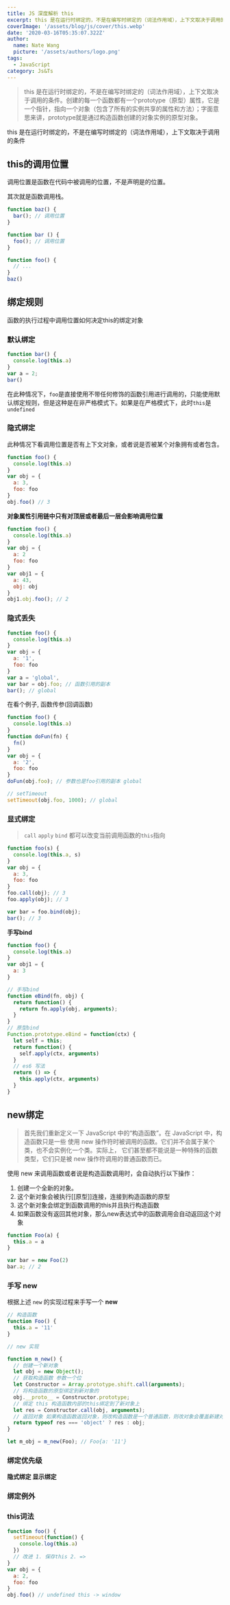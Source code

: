```yaml
---
title: JS 深度解析 this 
excerpt: this 是在运行时绑定的，不是在编写时绑定的（词法作用域），上下文取决于调用的条件。创建的每一个函数都有一个prototype（原型）属性，它是一个指针，指向一个对象（包含了所有的实例共享的属性和方法）；字面意思来讲，prototype就是通过构造函数创建的对象实例的原型对象。
coverImage: '/assets/blog/js/cover/this.webp'
date: '2020-03-16T05:35:07.322Z'
author:
  name: Nate Wang
  picture: '/assets/authors/logo.png'
tags:
  - JavaScript
category: Js&Ts
---
```



> this 是在运行时绑定的，不是在编写时绑定的（词法作用域），上下文取决于调用的条件。创建的每一个函数都有一个prototype（原型）属性，它是一个指针，指向一个对象（包含了所有的实例共享的属性和方法）；字面意思来讲，prototype就是通过构造函数创建的对象实例的原型对象。

this 是在运行时绑定的，不是在编写时绑定的（词法作用域），上下文取决于调用的条件

## this的调用位置

调用位置是函数在代码中被调用的位置，不是声明是的位置。

其次就是函数调用栈。

```javascript
function baz() {
  bar(); // 调用位置
}

function bar () {
  foo(); // 调用位置
}

function foo() {
  // ...
}
baz()
```

## 绑定规则

函数的执行过程中调用位置如何决定this的绑定对象

### 默认绑定

```javascript
function bar() {
  console.log(this.a)
}
var a = 2;
bar()
```

在此种情况下，`foo`是直接使用不带任何修饰的函数引用进行调用的，只能使用默认绑定规则，但是这种是在非严格模式下。如果是在严格模式下，此时`this`是`undefined`

### 隐式绑定

此种情况下看调用位置是否有上下文对象，或者说是否被某个对象拥有或者包含。

```javascript
function foo() {
  console.log(this.a)
}
var obj = {
  a: 3,
  foo: foo
}
obj.foo() // 3
```

**对象属性引用链中只有对顶层或者最后一层会影响调用位置**

```javascript
function foo() {
  console.log(this.a)
}
var obj = {
  a: 2
  foo: foo
}
var obj1 = {
  a: 43,
  obj: obj
}
obj1.obj.foo(); // 2
```

### 隐式丢失

```javascript
function foo() {
  console.log(this.a)
}
var obj = {
  a: '1',
  foo: foo
}
var a = 'global',
var bar = obj.foo; // 函数引用的副本
bar(); // global
```

在看个例子, 函数传参\(回调函数\)

```javascript
function foo() {
  console.log(this.a)
}
function doFun(fn) {
  fn()
}
var obj = {
  a: '2',
  foo: foo
}
doFun(obj.foo); // 参数也是foo引用的副本 global

// setTimeout
setTimeout(obj.foo, 1000); // global
```

### 显式绑定

> `call` `apply` `bind` 都可以改变当前调用函数的`this`指向

```javascript
function foo(s) {
  console.log(this.a, s)
}
var obj = {
  a: 3,
  foo: foo
}
foo.call(obj); // 3
foo.apply(obj); // 3

var bar = foo.bind(obj);
bar(); // 3
```

**手写bind**

```javascript
function foo() {
  console.log(this.a)
}
var obj1 = {
  a: 3
}

// 手写bind
function eBind(fn, obj) {
  return function() {
    return fn.apply(obj, arguments);
  }
}
// 原型bind
Function.prototype.eBind = function(ctx) {
  let self = this;
  return function() {
    self.apply(ctx, arguments)
  }
  // es6 写法
  return () => {
    this.apply(ctx, arguments)
  }
}
```

## new绑定

> 首先我们重新定义一下 JavaScript 中的“构造函数”。在 JavaScript 中，构造函数只是一些 使用 new 操作符时被调用的函数。它们并不会属于某个类，也不会实例化一个类。实际上， 它们甚至都不能说是一种特殊的函数类型，它们只是被 new 操作符调用的普通函数而已。

使用 new 来调用函数或者说是构造函数调用时，会自动执行以下操作：

1. 创建一个全新的对象。
2. 这个新对象会被执行\[\[原型\]\]连接，连接到构造函数的原型
3. 这个新对象会绑定到函数调用的this并且执行构造函数
4. 如果函数没有返回其他对象，那么new表达式中的函数调用会自动返回这个对象

```javascript
function Foo(a) {
  this.a = a
}

var bar = new Foo(2)
bar.a; // 2
```

### 手写 new

根据上述 `new` 的实现过程来手写一个 **new**

```javascript
// 构造函数
function Foo() {
  this.a = '11'
}

// new 实现

function m_new() {
  // 创建一个新对象
  let obj = new Object();
  // 获取构造函数 参数一个位
  let Constructor = Array.prototype.shift.call(arguments);
  // 将构造函数的原型绑定到新对象的
  obj.__proto__ = Constructor.prototype;
  // 绑定 this 构造函数内部的this绑定到了新对象上
  let res = Constructor.call(obj, arguments);
  // 返回对象 如果构造函数返回对象，则改构造函数是一个普通函数，则改对象会覆盖新建对象
  return typeof res === 'object' ? res : obj;
}

let m_obj = m_new(Foo); // Foo{a: '11'}
```

### 绑定优先级

**隐式绑定 显示绑定**

### 绑定例外

### this词法

```javascript
function foo() {
  setTimeout(function() {
    console.log(this.a)
  })
  // 改进 1. 保存this 2. => 
}
var obj = {
  a: 2,
  foo: foo
}
obj.foo() // undefined this -> window
```


